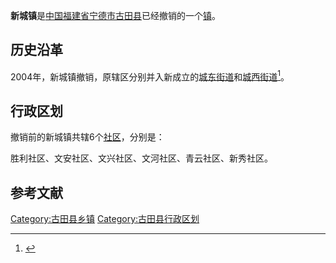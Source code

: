{{中国乡级行政区
| 行政区全称 = 新城镇
| 景观照片文件名 =
| 景观照片描述 =
| 汉语拼音 =
| 通用拼音 =
| 注音符號 =
| 其它标音类型1 =
| 其它标音1 =
| 其它标音类型2 =
| 其它标音2 =
| 其它语言类型1 =
| 其它语言地名1 =
| 其它语言类型2 =
| 其它语言地名2 =
| 上级行政区 = [[福建省|福建省]][[宁德市|宁德市]][[古田县|古田县]]
| 行政区类别 = [[镇|镇]]
| 行政区划代码 =
| 地理坐标 =
| 总面积 =
| 户籍人口 =
| 户籍人口年份 =
| 常住人口 =
| 常住人口年份 =
| 人口密度 =
| 行政区划 =
| 官方网站 =
| 政府驻地 =614东路
| 邮政编码 =
| 毗邻行政区 =
| 位置图文件名 =
| 位置图描述 =
}}
'''新城镇'''是[[中华人民共和国|中国]][[福建省|福建省]][[宁德市|宁德市]][[古田县|古田县]]已经撤销的一个[[镇|镇]]。

== 历史沿革 ==
2004年，新城镇撤销，原辖区分别并入新成立的[[城东街道|城东街道]]和[[城西街道|城西街道]]<ref>{{cite web|author=福建省人民政府|title=福建省人民政府关于撤销古田县新城镇、松吉乡、湖滨乡设立城东街道办事处、城西街道办事处的批复|url=http://www.fujian.gov.cn/zfxxgkl/xxgkml/jgzz/mzcjbzzc/200805/t20080527_72050.htm|accessdate=2011-11-23|date=2004-04-05|year=2004|deadurl=yes|archiveurl=https://archive.is/20120730171522/http://www.fujian.gov.cn/zfxxgkl/xxgkml/jgzz/mzcjbzzc/200805/t20080527_72050.htm|archivedate=2012-07-30}}</ref>。

== 行政区划 ==

撤销前的新城镇共辖6个[[社区|社区]]，分别是：

胜利社区、文安社区、文兴社区、文河社区、青云社区、新秀社区。

== 参考文献 ==
{{Reflist}}

{{古田县行政区划}}
{{福建小作品}}
[[Category:古田县乡镇|Category:古田县乡镇]]
[[Category:古田县行政区划|Category:古田县行政区划]]